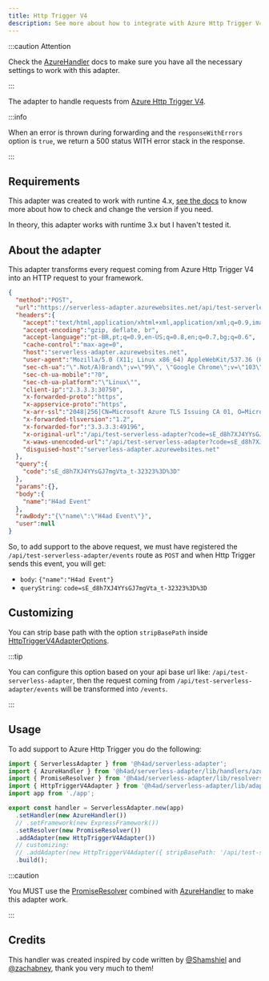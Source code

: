 ---
title: Http Trigger V4
description: See more about how to integrate with Azure Http Trigger V4
---

:::caution Attention

Check the [AzureHandler](../../handlers/azure) docs to make sure you have all the necessary settings to work with this adapter.

:::

The adapter to handle requests from [Azure Http Trigger V4](https://docs.microsoft.com/en-us/azure/azure-functions/functions-bindings-http-webhook-trigger?tabs=in-process%2Cfunctionsv2&pivots=programming-language-javascript).

:::info

When an error is thrown during forwarding and the `responseWithErrors` option is `true`, we return a 500 status WITH error stack in the response.

:::

## Requirements

This adapter was created to work with runtine 4.x, [see the docs](https://docs.microsoft.com/en-us/azure/azure-functions/functions-versions?tabs=azure-cli%2Cin-process%2Cv4&pivots=programming-language-javascript#changing-version-of-apps-in-azure)
to know more about how to check and change the version if you need.

In theory, this adapter works with runtime 3.x but I haven't tested it.

## About the adapter

This adapter transforms every request coming from Azure Http Trigger V4 into an HTTP request to your framework.

```json title="azure-http-trigger-event-example.json"
{
  "method":"POST",
  "url":"https://serverless-adapter.azurewebsites.net/api/test-serverless-adapter/events?code=sE_d8h7XJ4YYsGJ7mgVta_t-32323%253D%253D",
  "headers":{
    "accept":"text/html,application/xhtml+xml,application/xml;q=0.9,image/avif,image/webp,image/apng,*/*;q=0.8,application/signed-exchange;v=b3;q=0.9",
    "accept-encoding":"gzip, deflate, br",
    "accept-language":"pt-BR,pt;q=0.9,en-US;q=0.8,en;q=0.7,bg;q=0.6",
    "cache-control":"max-age=0",
    "host":"serverless-adapter.azurewebsites.net",
    "user-agent":"Mozilla/5.0 (X11; Linux x86_64) AppleWebKit/537.36 (KHTML, like Gecko) Chrome/103.0.0.0 Safari/537.36",
    "sec-ch-ua":"\".Not/A)Brand\";v=\"99\", \"Google Chrome\";v=\"103\", \"Chromium\";v=\"103\"",
    "sec-ch-ua-mobile":"?0",
    "sec-ch-ua-platform":"\"Linux\"",
    "client-ip":"2.3.3.3:30750",
    "x-forwarded-proto":"https",
    "x-appservice-proto":"https",
    "x-arr-ssl":"2048|256|CN=Microsoft Azure TLS Issuing CA 01, O=Microsoft Corporation, C=US|CN=*.azurewebsites.net, O=Microsoft Corporation, L=Redmond, S=WA, C=US",
    "x-forwarded-tlsversion":"1.2",
    "x-forwarded-for":"3.3.3.3:49196",
    "x-original-url":"/api/test-serverless-adapter?code=sE_d8h7XJ4YYsGJ7mgVta_t-32323%3D%3D",
    "x-waws-unencoded-url":"/api/test-serverless-adapter?code=sE_d8h7XJ4YYsGJ7mgVta_t-32323%3D%3D",
    "disguised-host":"serverless-adapter.azurewebsites.net"
  },
  "query":{
    "code":"sE_d8h7XJ4YYsGJ7mgVta_t-32323%3D%3D"
  },
  "params":{},
  "body":{
    "name":"H4ad Event"
  },
  "rawBody":"{\"name\":\"H4ad Event\"}",
  "user":null
}
```

So, to add support to the above request, we must have registered the `/api/test-serverless-adapter/events` route as `POST` and when Http Trigger sends this event, you will get:

- `body`: `{"name":"H4ad Event"}`
- `queryString`: `code=sE_d8h7XJ4YYsGJ7mgVta_t-32323%3D%3D`

## Customizing

You can strip base path with the option `stripBasePath` inside [HttpTriggerV4AdapterOptions](/docs/api/Adapters/Azure/HttpTriggerV4Adapter/HttpTriggerV4AdapterOptions).

:::tip

You can configure this option based on your api base url like: `/api/test-serverless-adapter`, then the request coming from `/api/test-serverless-adapter/events`
will be transformed into `/events`.

:::

## Usage

To add support to Azure Http Trigger you do the following:

```ts title="index.ts"
import { ServerlessAdapter } from '@h4ad/serverless-adapter';
import { AzureHandler } from '@h4ad/serverless-adapter/lib/handlers/azure';
import { PromiseResolver } from '@h4ad/serverless-adapter/lib/resolvers/promise';
import { HttpTriggerV4Adapter } from '@h4ad/serverless-adapter/lib/adapters/azure';
import app from './app';

export const handler = ServerlessAdapter.new(app)
  .setHandler(new AzureHandler())
  // .setFramework(new ExpressFramework())
  .setResolver(new PromiseResolver())
  .addAdapter(new HttpTriggerV4Adapter())
  // customizing:
  // .addAdapter(new HttpTriggerV4Adapter({ stripBasePath: '/api/test-serverless-adapter' }))
  .build();
```

:::caution

You MUST use the [PromiseResolver](../../resolvers/promise) combined with [AzureHandler](../../handlers/azure) to make this adapter work.

:::

## Credits

This handler was created inspired by code written by [@Shamshiel](https://github.com/Shamshiel) and [@zachabney](https://github.com/zachabney),
thank you very much to them!

